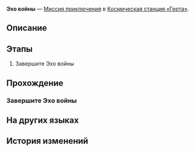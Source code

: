 {{Дополнить|Диалоги.}}
{{Миссия Инфобокс
|id              = 4010130
|Название        = 
|Изображение     = Миссия Освоения Эхо войны.png
|Тип             = Миссия приключения
|События         = 
|Глава           = 
|Условия         = Завершена {{cx}}<!--Hidden Mission ID 4010115-->
|Персонажи       = Первопроходец
|СтартЛокация    = [[Космическая станция «Герта»]] — [[Зона поддержки]]
|Локации         = Зона поддержки
|Предыдущая      = 
|Следующая       = 
|Награды         = Разрежённый эфир*3; Кредиты*2 000
}}
'''Эхо войны''' — [[Миссия приключения]] в [[Космическая станция «Герта»]].

==Описание==
{{Описание|<!--официальное описание из Перекрёстка судеб-->}}

==Этапы==
# Завершите Эхо войны

==Прохождение==
{{Дополнить}}

===Завершите Эхо войны===
{{Описание миссии|локация=Зона поддержки|Одолейте сильного противника в Эхе войны и получите награду.}}
{{Диалог Начало}}
{{Диалог Конец}}

==На других языках==
{{На других языках
|en   = Echo of War
|zhs  = 「历战余响」
|zht  = 「歷戰餘響」
|ja   = 「歴戦余韻」
|ko   = 「전쟁의 여운」
|es   = Ecos de la guerra
|fr   = Écho de la guerre
|ru   = Эхо войны
|th   = "Echo of War"
|vi   = "Dư Âm Chiến Đấu"
|de   = Echo des Krieges
|id   = "Echo of War"
|pt   = Eco da Guerra
}}

==История изменений==
{{История изменений|2.7}}

